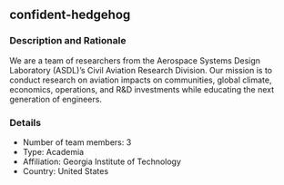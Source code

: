## confident-hedgehog

### Description and Rationale
We are a team of researchers from the Aerospace Systems Design Laboratory (ASDL)'s Civil Aviation Research Division. Our mission is to conduct research on aviation impacts on communities, global climate, economics, operations, and R&D investments while educating the next generation of engineers.

### Details

* Number of team members: 3
* Type: Academia
* Affiliation: Georgia Institute of Technology
* Country: United States

